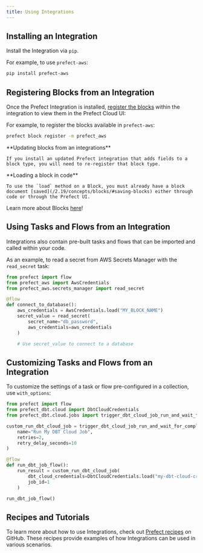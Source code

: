 ```yaml
---
title: Using Integrations
---
```


## Installing an Integration

Install the Integration via `pip`.

For example, to use `prefect-aws`:

```bash
pip install prefect-aws
```

## Registering Blocks from an Integration

Once the Prefect Integration is installed, [register the blocks](/2.19/concepts/blocks/#registering-blocks-for-use-in-the-prefect-ui) within the integration to view them in the Prefect Cloud UI:

For example, to register the blocks available in `prefect-aws`:

```bash
prefect block register -m prefect_aws
```

<Tip>
**Updating blocks from an integrations**

    If you install an updated Prefect integration that adds fields to a block type, you will need to re-register that block type.

</Tip>

<Tip>
**Loading a block in code**

    To use the `load` method on a Block, you must already have a block document [saved](/2.19/concepts/blocks/#saving-blocks) either through code or through the Prefect UI.

</Tip>


Learn more about Blocks [here](/2.19/concepts/blocks)!

## Using Tasks and Flows from an Integration

Integrations also contain pre-built tasks and flows that can be imported and called within your code.

As an example, to read a secret from AWS Secrets Manager with the `read_secret` task:

```python
from prefect import flow
from prefect_aws import AwsCredentials
from prefect_aws.secrets_manager import read_secret

@flow
def connect_to_database():
    aws_credentials = AwsCredentials.load("MY_BLOCK_NAME")
    secret_value = read_secret(
        secret_name="db_password",
        aws_credentials=aws_credentials
    )

    # Use secret_value to connect to a database
```

## Customizing Tasks and Flows from an Integration

To customize the settings of a task or flow pre-configured in a collection, use `with_options`:
    
```python
from prefect import flow
from prefect_dbt.cloud import DbtCloudCredentials
from prefect_dbt.cloud.jobs import trigger_dbt_cloud_job_run_and_wait_for_completion

custom_run_dbt_cloud_job = trigger_dbt_cloud_job_run_and_wait_for_completion.with_options(
    name="Run My DBT Cloud Job",
    retries=2,
    retry_delay_seconds=10
)

@flow
def run_dbt_job_flow():
    run_result = custom_run_dbt_cloud_job(
        dbt_cloud_credentials=DbtCloudCredentials.load("my-dbt-cloud-credentials"),
        job_id=1
    )

run_dbt_job_flow()

``` 
## Recipes and Tutorials

To learn more about how to use Integrations, check out [Prefect recipes](https://github.com/PrefectHQ/prefect-recipes#diving-deeper-) on GitHub. These recipes provide examples of how Integrations can be used in various scenarios.
